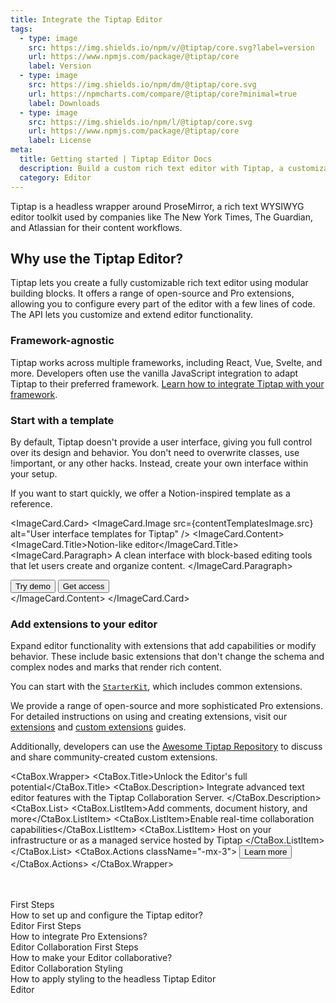 ```yaml
---
title: Integrate the Tiptap Editor
tags:
  - type: image
    src: https://img.shields.io/npm/v/@tiptap/core.svg?label=version
    url: https://www.npmjs.com/package/@tiptap/core
    label: Version
  - type: image
    src: https://img.shields.io/npm/dm/@tiptap/core.svg
    url: https://npmcharts.com/compare/@tiptap/core?minimal=true
    label: Downloads
  - type: image
    src: https://img.shields.io/npm/l/@tiptap/core.svg
    url: https://www.npmjs.com/package/@tiptap/core
    label: License
meta:
  title: Getting started | Tiptap Editor Docs
  description: Build a custom rich text editor with Tiptap, a customizable and headless editor framework. Learn more about Tiptap in the docs.
  category: Editor
---
```



Tiptap is a headless wrapper around ProseMirror, a rich text WYSIWYG editor toolkit used by companies like The New York Times, The Guardian, and Atlassian for their content workflows.

## Why use the Tiptap Editor?

Tiptap lets you create a fully customizable rich text editor using modular building blocks. It offers a range of open-source and Pro extensions, allowing you to configure every part of the editor with a few lines of code. The API lets you customize and extend editor functionality.

### Framework-agnostic

Tiptap works across multiple frameworks, including React, Vue, Svelte, and more. Developers often use the vanilla JavaScript integration to adapt Tiptap to their preferred framework. [Learn how to integrate Tiptap with your framework](/3.x/editor/getting-started/install).

### Start with a template

By default, Tiptap doesn't provide a user interface, giving you full control over its design and behavior. You don't need to overwrite classes, use !important, or any other hacks. Instead, create your own interface within your setup.

If you want to start quickly, we offer a Notion-inspired template as a reference.

<ImageCard.Card>
  <ImageCard.Image src={contentTemplatesImage.src} alt="User interface templates for Tiptap" />
  <ImageCard.Content>
    <ImageCard.Title>Notion-like editor</ImageCard.Title>
    <ImageCard.Paragraph>
      A clean interface with block-based editing tools that let users create and organize content.
    </ImageCard.Paragraph>
    <div className="flex items-center gap-2 mt-8">
      <Button asChild variant="secondary">
        <Link href="https://templates.tiptap.dev/">
          Try demo
          <ArrowRightIcon className="size-4" />
        </Link>
      </Button>
      <Button asChild variant="tertirary">
        <Link href="https://cloud.tiptap.dev/react-templates">
          Get access
          <ArrowRightIcon className="size-4" />
        </Link>
      </Button>
    </div>
  </ImageCard.Content>
</ImageCard.Card>

### Add extensions to your editor

Expand editor functionality with extensions that add capabilities or modify behavior. These include basic extensions that don't change the schema and complex nodes and marks that render rich content.

You can start with the [`StarterKit`](/3.x/editor/extensions/functionality/starterkit), which includes common extensions.

We provide a range of open-source and more sophisticated Pro extensions. For detailed instructions on using and creating extensions, visit our [extensions](/3.x/editor/core-concepts/extensions) and [custom extensions](/3.x/editor/extensions/custom-extensions) guides.

Additionally, developers can use the [Awesome Tiptap Repository](https://github.com/ueberdosis/awesome-tiptap) to discuss and share community-created custom extensions.

<CtaBox.Wrapper>
  <CtaBox.Title>Unlock the Editor's full potential</CtaBox.Title>
  <CtaBox.Description>
    Integrate advanced text editor features with the Tiptap Collaboration Server.
  </CtaBox.Description>
  <CtaBox.List>
    <CtaBox.ListItem>Add comments, document history, and more</CtaBox.ListItem>
    <CtaBox.ListItem>Enable real-time collaboration capabilities</CtaBox.ListItem>
    <CtaBox.ListItem>
      Host on your infrastructure or as a managed service hosted by Tiptap
    </CtaBox.ListItem>
  </CtaBox.List>
  <CtaBox.Actions className="-mx-3">
    <Button className="text-white/80 hover:text-white/100" variant="tertiary" asChild>
      <Link href="/3.x/collaboration/getting-started/overview">
        Learn more
        <ArrowRightIcon className="w-4 h-4" />
      </Link>
    </Button>
  </CtaBox.Actions>
</CtaBox.Wrapper>
<br />
<br />
<br />
<Section title="Editor resources" moreLink={{ label: 'Browse guides', url: '/3.x/guides' }}>
  <CardGrid.Wrapper>
    <CardGrid.Item asChild>
      <Link href="/3.x/editor/getting-started/configure">
        <CardGrid.Subtitle size="sm">First Steps</CardGrid.Subtitle>
        <div>
          <CardGrid.ItemTitle>How to set up and configure the Tiptap editor?</CardGrid.ItemTitle>
        </div>
        <CardGrid.ItemFooter>
          <Tag>Editor</Tag>
        </CardGrid.ItemFooter>
      </Link>
    </CardGrid.Item>
    <CardGrid.Item asChild>
      <Link href="/3.x/guides/pro-extensions">
        <CardGrid.Subtitle size="sm">First Steps</CardGrid.Subtitle>
        <div>
          <CardGrid.ItemTitle>How to integrate Pro Extensions?</CardGrid.ItemTitle>
        </div>
        <CardGrid.ItemFooter>
          <Tag>Editor</Tag>
          <Tag>Collaboration</Tag>
        </CardGrid.ItemFooter>
      </Link>
    </CardGrid.Item>
    <CardGrid.Item asChild>
      <Link href="/3.x/collaboration/getting-started/install">
        <CardGrid.Subtitle size="sm">First Steps</CardGrid.Subtitle>
        <div>
          <CardGrid.ItemTitle>How to make your Editor collaborative?</CardGrid.ItemTitle>
        </div>
        <CardGrid.ItemFooter>
          <Tag>Editor</Tag>
          <Tag>Collaboration</Tag>
        </CardGrid.ItemFooter>
      </Link>
    </CardGrid.Item>
    <CardGrid.Item asChild>
      <Link href="/3.x/editor/getting-started/style-editor">
        <CardGrid.Subtitle size="sm">Styling</CardGrid.Subtitle>
        <div>
          <CardGrid.ItemTitle>
            How to apply styling to the headless Tiptap Editor
          </CardGrid.ItemTitle>
        </div>
        <CardGrid.ItemFooter>
          <Tag>Editor</Tag>
        </CardGrid.ItemFooter>
      </Link>
    </CardGrid.Item>
  </CardGrid.Wrapper>
</Section>
